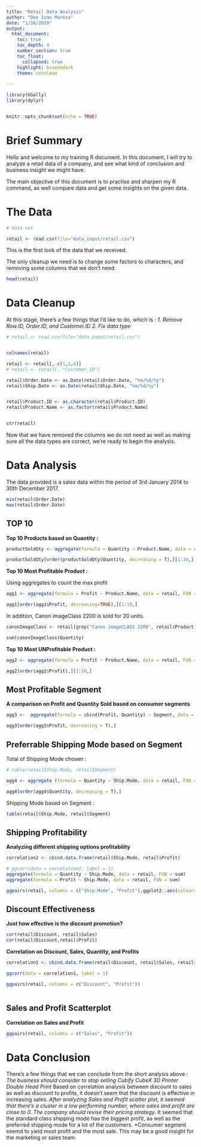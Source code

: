 ```yaml
---
title: "Retail Data Analysis"
author: "Deo Ivan Mareza"
date: "1/16/2020"
output: 
  html_document:
    toc: true
    toc_depth: 4
    number_section: true
    toc_float:
      collapsed: true
    highlight: breezedark
    theme: cerulean
    
---
```


```r
library(GGally)
library(dplyr)


knitr::opts_chunk$set(echo = TRUE)
```

# Brief Summary

Hello and welcome to my training R document. In this document, I will try to analyze a retail data of a company, and see what kind of conclusion and business insight we might have.

The main objective of this document is to practise and sharpen my R command, as well compare data and get some insights on the given data.

# The Data

```r
# data set

retail <- read.csv(file="data_input/retail.csv")


```


This is the first look of the data that we received.

The only cleanup we need is to change some factors to characters, and removing some columns that we don't need.



```r

head(retail)

```

# Data Cleanup

At this stage, there's a few things that I'd like to do, which is : 
*1. Remove Row.ID, Order.ID, and Customer.ID*
*2. Fix data type*

```r

# retail <- read.csv(file="data_input/retail.csv")


colnames(retail)

retail <- retail[,-c(1,2,6)]
# retail <- retail[,-"Customer.ID"]

```

```r

retail$Order.Date <- as.Date(retail$Order.Date, "%m/%d/%y")
retail$Ship.Date <- as.Date(retail$Ship.Date, "%m/%d/%y")


retail$Product.ID <- as.character(retail$Product.ID)
retail$Product.Name <- as.factor(retail$Product.Name)


str(retail)

```

Now that we have removed the columns we do not need as well as making sure all the data types are correct, we're ready to begin the analysis. 



# Data Analysis

The data provided is a sales data within the period of 3rd January 2014 to 30th December 2017.

```r

min(retail$Order.Date)
max(retail$Order.Date)


```

## TOP 10



**Top 10 Products based on Quantity :**


```r

productSoldQty <- aggregate(formula = Quantity ~ Product.Name, data = retail, FUN = max)

productSoldQty[order(productSoldQty$Quantity, decreasing = T),][1:10,]

```


**Top 10 Most Profitable Product :**



Using aggregates to count the max profit


```r

agg1 <- aggregate(formula = Profit ~ Product.Name, data = retail, FUN = max )

agg1[order(agg1$Profit, decreasing=TRUE),][1:10,]


```


In addition, Canon imageClass 2200 is sold for 20 units.

```r

canonImageClass <- retail[grep("Canon imageCLASS 2200", retail$Product.Name),]

sum(canonImageClass$Quantity)


```




**Top 10 Most UNProfitable Product :**


```r

agg2 <- aggregate(formula = Profit ~ Product.Name, data = retail, FUN = min )

agg2[order(agg2$Profit),][1:10,]


```


## Most Profitable Segment


**A comparison on Profit and Quantity Sold based on consumer segments** 

```r

agg3 <-  aggregate(formula = cbind(Profit, Quantity) ~ Segment, data = retail, FUN = sum)

agg3[order(agg3$Profit, decreasing = T),]


```





## Preferrable Shipping Mode based on Segment


Total of Shipping Mode chosen : 

```r

# table(retail$Ship.Mode, retail$Segment)

agg4 <- aggregate (formula = Quantity ~ Ship.Mode, data = retail, FUN = sum)

agg4[order(agg4$Quantity, decreasing = T),]

```

Shipping Mode based on Segment : 

```r

table(retail$Ship.Mode, retail$Segment)

```



## Shipping Profitability


**Analyzing different shipping options profitability**

```r

correlation2 <- cbind.data.frame(retail$Ship.Mode, retail$Profit)

# ggcorr(data = correlation2, label = 1)
aggregate(formula = Quantity ~ Ship.Mode, data = retail, FUN = sum)
aggregate(formula = Profit ~ Ship.Mode, data = retail, FUN = sum)

ggpairs(retail, columns = c("Ship.Mode", "Profit"),ggplot2::aes(colour="species"))

```



## Discount Effectiveness


**Just how effective is the discount promotion?**

```r

cor(retail$Discount, retail$Sales)
cor(retail$Discount,retail$Profit)

```


**Correlation on Discount, Sales, Quantity, and Profits**

```r



correlation1 <- cbind.data.frame(retail$Discount, retail$Sales, retail$Quantity, retail$Profit)

ggcorr(data = correlation1, label = 1)

```

```r


ggpairs(retail, columns = c("Discount", "Profit"))

```

```r



```





## Sales and Profit Scatterplot


**Correlation on Sales and Profit**

```r


ggpairs(retail, columns = c("Sales", "Profit"))


```



# Data Conclusion

There's a few things that we can conclude from the short analysis above :
  *The business should consider to stop selling Cubify CubeX 3D Printer Double Head Print
  *Based on correlation analysis between discount to sales as well as discount to profits, it doesn't seem that the discount is effective in increasing sales.
  *After analyzing Sales and Profit scatter plot, it seemed that there's a cluster in a low performing number, where sales and profit are close to 0. The company should revise their pricing strategy.
  *It seemed that the standard class shipping mode has the biggest profit, as well as the preferred shipping mode for a lot of the customers.
  *Consumer segment seemd to yield most profit and the most sale. This may be a good insight for the marketing or sales team.
  
  
  
